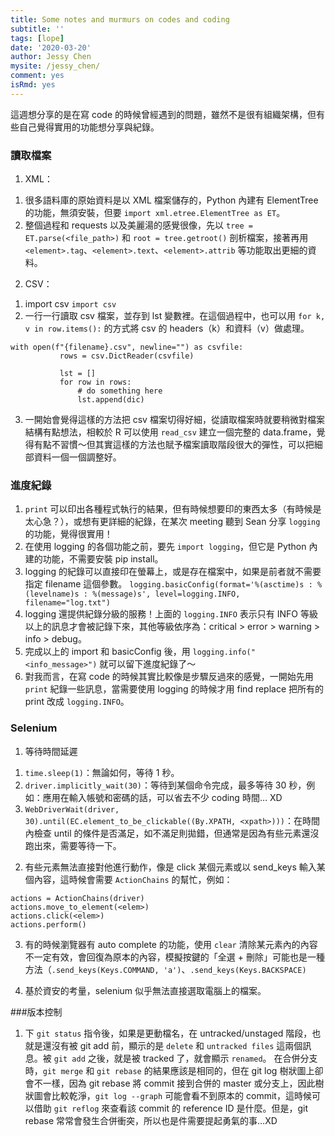 ```yaml
---
title: Some notes and murmurs on codes and coding
subtitle: ''
tags: [lope]
date: '2020-03-20'
author: Jessy Chen
mysite: /jessy_chen/
comment: yes
isRmd: yes
---
```


這週想分享的是在寫 code 的時候曾經遇到的問題，雖然不是很有組織架構，但有些自己覺得實用的功能想分享與紀錄。

### 讀取檔案

1. XML：
(1) 很多語料庫的原始資料是以 XML 檔案儲存的，Python 內建有 ElementTree 的功能，無須安裝，但要 `import xml.etree.ElementTree as ET`。
(2) 整個過程和 requests 以及美麗湯的感覺很像，先以 `tree = ET.parse(<file_path>)` 和 `root = tree.getroot()` 剖析檔案，接著再用 `<element>.tag`、`<element>.text`、`<element>.attrib` 等功能取出更細的資料。
2. CSV：
(1) import csv
`import csv`
(2) 一行一行讀取 csv 檔案，並存到 lst 變數裡。在這個過程中，也可以用 `for k, v in row.items():` 的方式將 csv 的 headers（k）和資料（v）做處理。
```
with open(f"{filename}.csv", newline="") as csvfile:
           rows = csv.DictReader(csvfile)
      
           lst = []
           for row in rows:
               # do something here
               lst.append(dic)
```
(3) 一開始會覺得這樣的方法把 csv 檔案切得好細，從讀取檔案時就要稍微對檔案結構有點想法，相較於 R 可以使用 `read_csv` 建立一個完整的 data.frame，覺得有點不習慣～但其實這樣的方法也賦予檔案讀取階段很大的彈性，可以把細部資料一個一個調整好。

### 進度紀錄

1. `print` 可以印出各種程式執行的結果，但有時候想要印的東西太多（有時候是太心急？），或想有更詳細的紀錄，在某次 meeting 聽到 Sean 分享 `logging` 的功能，覺得很實用！
2. 在使用 logging 的各個功能之前，要先 `import logging`，但它是 Python 內建的功能，不需要安裝 pip install。
3. logging 的紀錄可以直接印在螢幕上，或是存在檔案中，如果是前者就不需要指定 filename 這個參數。
`logging.basicConfig(format='%(asctime)s : %(levelname)s : %(message)s', level=logging.INFO, filename="log.txt")`
4. logging 還提供紀錄分級的服務！上面的 `logging.INFO` 表示只有 INFO 等級以上的訊息才會被記錄下來，其他等級依序為：critical > error > warning > info > debug。
5. 完成以上的 import 和 basicConfig 後，用 `logging.info("<info_message>")` 就可以留下進度紀錄了～
6. 對我而言，在寫 code 的時候其實比較像是步驟反過來的感覺，一開始先用 `print` 紀錄一些訊息，當需要使用 logging 的時候才用 find replace 把所有的 print 改成 `logging.INFO`。

### Selenium

1. 等待時間延遲
(1) `time.sleep(1)`：無論如何，等待 1 秒。
(2) `driver.implicitly_wait(30)`：等待到某個命令完成，最多等待 30 秒，例如：應用在輸入帳號和密碼的話，可以省去不少 coding 時間... XD
(3) `WebDriverWait(driver, 30).until(EC.element_to_be_clickable((By.XPATH, <xpath>)))`：在時間內檢查 until 的條件是否滿足，如不滿足則拋錯，但通常是因為有些元素還沒跑出來，需要等待一下。

2. 有些元素無法直接對他進行動作，像是 click 某個元素或以 send_keys 輸入某個內容，這時候會需要 `ActionChains` 的幫忙，例如：
```
actions = ActionChains(driver)
actions.move_to_element(<elem>)
actions.click(<elem>)
actions.perform()
```

3. 有的時候瀏覽器有 auto complete 的功能，使用 `clear` 清除某元素內的內容不一定有效，會回復為原本的內容，模擬按鍵的「全選 + 刪除」可能也是一種方法（`.send_keys(Keys.COMMAND, 'a')`、`.send_keys(Keys.BACKSPACE)`

4. 基於資安的考量，selenium 似乎無法直接選取電腦上的檔案。

###版本控制

1. 下 `git status` 指令後，如果是更動檔名，在 untracked/unstaged 階段，也就是還沒有被 git add 前，顯示的是 `delete` 和 `untracked files` 這兩個訊息。被 `git add` 之後，就是被 tracked 了，就會顯示 `renamed`。
在合併分支時，`git merge` 和 `git rebase` 的結果應該是相同的，但在 git log 樹狀圖上卻會不一樣，因為 git rebase 將	 commit 接到合併的 master 或分支上，因此樹狀圖會比較乾淨，`git log --graph` 可能會看不到原本的 commit，這時候可以借助 `git reflog` 來查看該 commit 的 reference ID 是什麼。但是，git rebase 常常會發生合併衝突，所以也是件需要提起勇氣的事...XD
